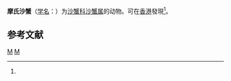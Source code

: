{{speciesbox
| taxon = Ocypode mortoni
| binomial_authority = <small>George, 1982</small><ref name=ZT3550>{{cite journal |url=http://www.mapress.com/zootaxa/2012/f/zt03550p087.pdf |title=The ghost crab Ocypode mortoni George, 1982 (Crustacea: Decapoda: Ocypodidae): redescription, distribution at its type locality, and the phylogeny of East Asian Ocypode species |language=en |authorlink1=王展豪 |first1=Kingsley J.H. |last1=Wong |authorlink2=施習德 |first2=Hsi-Te |last2=Shih |authorlink3=陳國勤 |first3=Benny K.K. |last3=Chan |journal=[[Zootaxa|Zootaxa]] |issue=3350 |pages=71-87 |year=2012 |access-date=2013-04-27 |archive-date=2019-07-24 |archive-url=https://web.archive.org/web/20190724213639/https://www.mapress.com/zootaxa/2012/f/zt03550p087.pdf |dead-url=no }}</ref>
}}

'''摩氏沙蟹'''（[[学名|学名]]：{{lang|la|''Ocypode mortoni''}}）为[[沙蟹科|沙蟹科]][[沙蟹属|沙蟹属]]的动物。可在[[香港|香港]]發現<ref name=ZT3550 />。

== 参考文献 ==
{{reflist}}

{{taxonbar}}

[[Category:沙蟹属|M]]
[[Category:1982年描述的动物|M]]